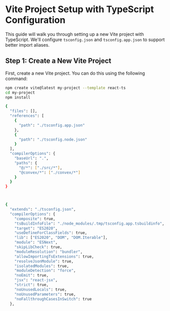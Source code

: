 # Vite Project Setup with TypeScript Configuration

This guide will walk you through setting up a new Vite project with TypeScript. We'll configure `tsconfig.json` and `tsconfig.app.json` to support better import aliases.

## Step 1: Create a New Vite Project

First, create a new Vite project. You can do this using the following command:

```bash
npm create vite@latest my-project --template react-ts
cd my-project
npm install

{
  "files": [],
  "references": [
    {
      "path": "./tsconfig.app.json"
    },
    {
      "path": "./tsconfig.node.json"
    }
  ],
  "compilerOptions": {
    "baseUrl": ".",
    "paths": {
      "@/*": ["./src/*"],
      "@convex/*": ["./convex/*"]
    }
  }
}



{
  "extends": "./tsconfig.json",
  "compilerOptions": {
    "composite": true,
    "tsBuildInfoFile": "./node_modules/.tmp/tsconfig.app.tsbuildinfo",
    "target": "ES2020",
    "useDefineForClassFields": true,
    "lib": ["ES2020", "DOM", "DOM.Iterable"],
    "module": "ESNext",
    "skipLibCheck": true,
    "moduleResolution": "bundler",
    "allowImportingTsExtensions": true,
    "resolveJsonModule": true,
    "isolatedModules": true,
    "moduleDetection": "force",
    "noEmit": true,
    "jsx": "react-jsx",
    "strict": true,
    "noUnusedLocals": true,
    "noUnusedParameters": true,
    "noFallthroughCasesInSwitch": true
  },
 
